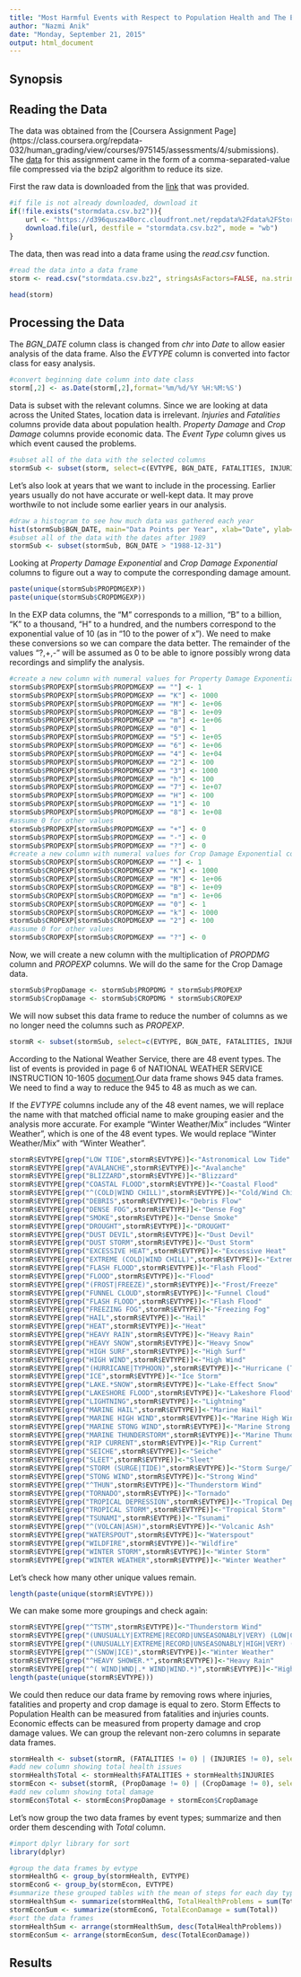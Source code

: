 ```yaml
---
title: "Most Harmful Events with Respect to Population Health and The Events with Greatest Economic Consequences"
author: "Nazmi Anik"
date: "Monday, September 21, 2015"
output: html_document
---
```


## Synopsis  

## Reading the Data  

The data was obtained from the [Coursera Assignment Page] (https://class.coursera.org/repdata-032/human_grading/view/courses/975145/assessments/4/submissions). The [data](https://d396qusza40orc.cloudfront.net/repdata%2Fdata%2FStormData.csv.bz2) for this assignment came in the form of a comma-separated-value file compressed via the bzip2 algorithm to reduce its size.  

First the raw data is downloaded from the [link](https://d396qusza40orc.cloudfront.net/repdata%2Fdata%2FStormData.csv.bz2) that was provided.  
```r
#if file is not already downloaded, download it
if(!file.exists("stormdata.csv.bz2")){
    url <- "https://d396qusza40orc.cloudfront.net/repdata%2Fdata%2FStormData.csv.bz2"
    download.file(url, destfile = "stormdata.csv.bz2", mode = "wb")
}
```
  
The data, then was read into a data frame using the *read.csv* function.  
```r
#read the data into a data frame
storm <- read.csv("stormdata.csv.bz2", stringsAsFactors=FALSE, na.strings="NA")

head(storm)
```

## Processing the Data  

The *BGN_DATE* column class is changed from *chr* into *Date* to allow easier analysis of the data frame. Also the *EVTYPE* column is converted into factor class for easy analysis.  
```r
#convert beginning date column into date class
storm[,2] <- as.Date(storm[,2],format='%m/%d/%Y %H:%M:%S')
```

Data is subset with the relevant columns. Since we are looking at data across the United States, location data is irrelevant. *Injuries* and *Fatalities* columns provide data about population health. *Property Damage* and *Crop Damage* columns provide economic data. The *Event Type* column gives us which event caused the problems.  
```r
#subset all of the data with the selected columns
stormSub <- subset(storm, select=c(EVTYPE, BGN_DATE, FATALITIES, INJURIES, PROPDMG, PROPDMGEXP, CROPDMG, CROPDMGEXP))
```

Let's also look at years that we want to include in the processing. Earlier years usually do not have accurate or well-kept data. It may prove worthwile to not include some earlier years in our analysis.  
```r
#draw a histogram to see how much data was gathered each year
hist(stormSub$BGN_DATE, main="Data Points per Year", xlab="Date", ylab="Frequency", col = "steelblue", breaks = 25)
#subset all of the data with the dates after 1989
stormSub <- subset(stormSub, BGN_DATE > "1988-12-31")
```

Looking at *Property Damage Exponential* and *Crop Damage Exponential* columns to figure out a way to compute the corresponding damage amount.  
```r
paste(unique(stormSub$PROPDMGEXP))
paste(unique(stormSub$CROPDMGEXP))
```

In the EXP data columns, the "M" corresponds to a million, "B" to a billion, "K" to a thousand, "H" to a hundred, and the numbers correspond to the exponential value of 10 (as in "10 to the power of x"). We need to make these conversions so we can compare the data better. The remainder of the values "?,+,-" will be assumed as 0 to be able to ignore possibly wrong data recordings and simplify the analysis.  
```r
#create a new column with numeral values for Property Damage Exponential column
stormSub$PROPEXP[stormSub$PROPDMGEXP == ""] <- 1
stormSub$PROPEXP[stormSub$PROPDMGEXP == "K"] <- 1000
stormSub$PROPEXP[stormSub$PROPDMGEXP == "M"] <- 1e+06
stormSub$PROPEXP[stormSub$PROPDMGEXP == "B"] <- 1e+09
stormSub$PROPEXP[stormSub$PROPDMGEXP == "m"] <- 1e+06
stormSub$PROPEXP[stormSub$PROPDMGEXP == "0"] <- 1
stormSub$PROPEXP[stormSub$PROPDMGEXP == "5"] <- 1e+05
stormSub$PROPEXP[stormSub$PROPDMGEXP == "6"] <- 1e+06
stormSub$PROPEXP[stormSub$PROPDMGEXP == "4"] <- 1e+04
stormSub$PROPEXP[stormSub$PROPDMGEXP == "2"] <- 100
stormSub$PROPEXP[stormSub$PROPDMGEXP == "3"] <- 1000
stormSub$PROPEXP[stormSub$PROPDMGEXP == "h"] <- 100
stormSub$PROPEXP[stormSub$PROPDMGEXP == "7"] <- 1e+07
stormSub$PROPEXP[stormSub$PROPDMGEXP == "H"] <- 100
stormSub$PROPEXP[stormSub$PROPDMGEXP == "1"] <- 10
stormSub$PROPEXP[stormSub$PROPDMGEXP == "8"] <- 1e+08
#assume 0 for other values
stormSub$PROPEXP[stormSub$PROPDMGEXP == "+"] <- 0
stormSub$PROPEXP[stormSub$PROPDMGEXP == "-"] <- 0
stormSub$PROPEXP[stormSub$PROPDMGEXP == "?"] <- 0
#create a new column with numeral values for Crop Damage Exponential column
stormSub$CROPEXP[stormSub$CROPDMGEXP == ""] <- 1
stormSub$CROPEXP[stormSub$CROPDMGEXP == "K"] <- 1000
stormSub$CROPEXP[stormSub$CROPDMGEXP == "M"] <- 1e+06
stormSub$CROPEXP[stormSub$CROPDMGEXP == "B"] <- 1e+09
stormSub$CROPEXP[stormSub$CROPDMGEXP == "m"] <- 1e+06
stormSub$CROPEXP[stormSub$CROPDMGEXP == "0"] <- 1
stormSub$CROPEXP[stormSub$CROPDMGEXP == "k"] <- 1000
stormSub$CROPEXP[stormSub$CROPDMGEXP == "2"] <- 100
#assume 0 for other values
stormSub$CROPEXP[stormSub$CROPDMGEXP == "?"] <- 0
```

Now, we will create a new column with the multiplication of *PROPDMG* column and *PROPEXP* columns. We will do the same for the Crop Damage data.  
```r
stormSub$PropDamage <- stormSub$PROPDMG * stormSub$PROPEXP
stormSub$CropDamage <- stormSub$CROPDMG * stormSub$CROPEXP
```

We will now subset this data frame to reduce the number of columns as we no longer need the columns such as *PROPEXP*.  
```r
stormR <- subset(stormSub, select=c(EVTYPE, BGN_DATE, FATALITIES, INJURIES, PropDamage, CropDamage))
```
  
According to the National Weather Service, there are 48 event types. The list of events is provided in page 6 of NATIONAL WEATHER SERVICE INSTRUCTION 10-1605 [document](https://d396qusza40orc.cloudfront.net/repdata%2Fpeer2_doc%2Fpd01016005curr.pdf).Our data frame shows 945 data frames. We need to find a way to reduce the 945 to 48 as much as we can.  

If the *EVTYPE* columns include any of the 48 event names, we will replace the name with that matched official name to make grouping easier and the analysis more accurate. For example "Winter Weather/Mix" includes "Winter Weather", which is one of the 48 event types. We would replace "Winter Weather/Mix" with "Winter Weather".  
```r
stormR$EVTYPE[grep("LOW TIDE",stormR$EVTYPE)]<-"Astronomical Low Tide"
stormR$EVTYPE[grep("AVALANCHE",stormR$EVTYPE)]<-"Avalanche"
stormR$EVTYPE[grep("BLIZZARD",stormR$EVTYPE)]<-"Blizzard"
stormR$EVTYPE[grep("COASTAL FLOOD",stormR$EVTYPE)]<-"Coastal Flood"
stormR$EVTYPE[grep("^(COLD|WIND CHILL)",stormR$EVTYPE)]<-"Cold/Wind Chill"
stormR$EVTYPE[grep("DEBRIS",stormR$EVTYPE)]<-"Debris Flow"
stormR$EVTYPE[grep("DENSE FOG",stormR$EVTYPE)]<-"Dense Fog"
stormR$EVTYPE[grep("SMOKE",stormR$EVTYPE)]<-"Dense Smoke"
stormR$EVTYPE[grep("DROUGHT",stormR$EVTYPE)]<-"DROUGHT"
stormR$EVTYPE[grep("DUST DEVIL",stormR$EVTYPE)]<-"Dust Devil"
stormR$EVTYPE[grep("DUST STORM",stormR$EVTYPE)]<-"Dust Storm"
stormR$EVTYPE[grep("EXCESSIVE HEAT",stormR$EVTYPE)]<-"Excessive Heat"
stormR$EVTYPE[grep("EXTREME (COLD|WIND CHILL)",stormR$EVTYPE)]<-"Extreme Cold/Wind Chill"
stormR$EVTYPE[grep("FLASH FLOOD",stormR$EVTYPE)]<-"Flash Flood"
stormR$EVTYPE[grep("FLOOD",stormR$EVTYPE)]<-"Flood"
stormR$EVTYPE[grep("(FROST|FREEZE)",stormR$EVTYPE)]<-"Frost/Freeze"
stormR$EVTYPE[grep("FUNNEL CLOUD",stormR$EVTYPE)]<-"Funnel Cloud"
stormR$EVTYPE[grep("FLASH FLOOD",stormR$EVTYPE)]<-"Flash Flood"
stormR$EVTYPE[grep("FREEZING FOG",stormR$EVTYPE)]<-"Freezing Fog"
stormR$EVTYPE[grep("HAIL",stormR$EVTYPE)]<-"Hail"
stormR$EVTYPE[grep("HEAT",stormR$EVTYPE)]<-"Heat"
stormR$EVTYPE[grep("HEAVY RAIN",stormR$EVTYPE)]<-"Heavy Rain"
stormR$EVTYPE[grep("HEAVY SNOW",stormR$EVTYPE)]<-"Heavy Snow"
stormR$EVTYPE[grep("HIGH SURF",stormR$EVTYPE)]<-"High Surf"
stormR$EVTYPE[grep("HIGH WIND",stormR$EVTYPE)]<-"High Wind"
stormR$EVTYPE[grep("(HURRICANE|TYPHOON)",stormR$EVTYPE)]<-"Hurricane (Typhoon)"
stormR$EVTYPE[grep("ICE",stormR$EVTYPE)]<-"Ice Storm"
stormR$EVTYPE[grep("LAKE.*SNOW",stormR$EVTYPE)]<-"Lake-Effect Snow"
stormR$EVTYPE[grep("LAKESHORE FLOOD",stormR$EVTYPE)]<-"Lakeshore Flood"
stormR$EVTYPE[grep("LIGHTNING",stormR$EVTYPE)]<-"Lightning"
stormR$EVTYPE[grep("MARINE HAIL",stormR$EVTYPE)]<-"Marine Hail"
stormR$EVTYPE[grep("MARINE HIGH WIND",stormR$EVTYPE)]<-"Marine High Wind"
stormR$EVTYPE[grep("MARINE STONG WIND",stormR$EVTYPE)]<-"Marine Strong Wind"
stormR$EVTYPE[grep("MARINE THUNDERSTORM",stormR$EVTYPE)]<-"Marine Thunderstorm Wind"
stormR$EVTYPE[grep("RIP CURRENT",stormR$EVTYPE)]<-"Rip Current"
stormR$EVTYPE[grep("SEICHE",stormR$EVTYPE)]<-"Seiche"
stormR$EVTYPE[grep("SLEET",stormR$EVTYPE)]<-"Sleet"
stormR$EVTYPE[grep("STORM (SURGE|TIDE)",stormR$EVTYPE)]<-"Storm Surge/Tide"
stormR$EVTYPE[grep("STONG WIND",stormR$EVTYPE)]<-"Strong Wind"
stormR$EVTYPE[grep("^THUN",stormR$EVTYPE)]<-"Thunderstorm Wind"
stormR$EVTYPE[grep("TORNADO",stormR$EVTYPE)]<-"Tornado"
stormR$EVTYPE[grep("TROPICAL DEPRESSION",stormR$EVTYPE)]<-"Tropical Depression"
stormR$EVTYPE[grep("TROPICAL STORM",stormR$EVTYPE)]<-"Tropical Storm"
stormR$EVTYPE[grep("TSUNAMI",stormR$EVTYPE)]<-"Tsunami"
stormR$EVTYPE[grep("^(VOLCAN|ASH)",stormR$EVTYPE)]<-"Volcanic Ash"
stormR$EVTYPE[grep("WATERSPOUT",stormR$EVTYPE)]<-"Waterspout"
stormR$EVTYPE[grep("WILDFIRE",stormR$EVTYPE)]<-"Wildfire"
stormR$EVTYPE[grep("WINTER STORM",stormR$EVTYPE)]<-"Winter Storm"
stormR$EVTYPE[grep("WINTER WEATHER",stormR$EVTYPE)]<-"Winter Weather"
```

Let's check how many other unique values remain.  
```r
length(paste(unique(stormR$EVTYPE)))
```

We can make some more groupings and check again:  
```r
stormR$EVTYPE[grep("^TSTM",stormR$EVTYPE)]<-"Thunderstorm Wind"
stormR$EVTYPE[grep("(UNUSUALLY|EXTREME|RECORD|UNSEASONABLY|VERY) (LOW|COLD|WINDCHILL|COOL)",stormR$EVTYPE)]<-"Extreme Cold/Wind Chill"
stormR$EVTYPE[grep("(UNUSUALLY|EXTREME|RECORD|UNSEASONABLY|HIGH|VERY) (WARM|WARMTH|HEAT|TEMPERATURE)",stormR$EVTYPE)]<-"Excessive Heat"
stormR$EVTYPE[grep("^(SNOW|ICE)",stormR$EVTYPE)]<-"Winter Weather"
stormR$EVTYPE[grep("^HEAVY SHOWER.*",stormR$EVTYPE)]<-"Heavy Rain"
stormR$EVTYPE[grep("^( WIND|WND|.* WIND|WIND.*)",stormR$EVTYPE)]<-"High Wind"
length(paste(unique(stormR$EVTYPE)))
```

We could then reduce our data frame by removing rows where injuries, fatalities and property and crop damage is equal to zero. Storm Effects to Population Health can be measured from fatalities and injuries counts. Economic effects can be measured from property damage and crop damage values. We can group the relevant non-zero columns in separate data frames.  
```r
stormHealth <- subset(stormR, (FATALITIES != 0) | (INJURIES != 0), select = c(EVTYPE, BGN_DATE, FATALITIES, INJURIES))
#add new column showing total health issues
stormHealth$Total <- stormHealth$FATALITIES + stormHealth$INJURIES
stormEcon <- subset(stormR, (PropDamage != 0) | (CropDamage != 0), select = c(EVTYPE, BGN_DATE, PropDamage, CropDamage))
#add new column showing total damage
stormEcon$Total <- stormEcon$PropDamage + stormEcon$CropDamage
```

Let's now group the two data frames by event types; summarize and then order them descending with *Total* column.  
```r
#import dplyr library for sort
library(dplyr)
```
```r
#group the data frames by evtype
stormHealthG <- group_by(stormHealth, EVTYPE)
stormEconG <- group_by(stormEcon, EVTYPE)
#summarize these grouped tables with the mean of steps for each day type and interval
stormHealthSum <- summarize(stormHealthG, TotalHealthProblems = sum(Total))
stormEconSum <- summarize(stormEconG, TotalEconDamage = sum(Total))
#sort the data frames
stormHealthSum <- arrange(stormHealthSum, desc(TotalHealthProblems))
stormEconSum <- arrange(stormEconSum, desc(TotalEconDamage))
```

## Results  

